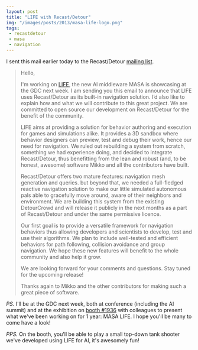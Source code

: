 ```yaml
---
layout: post
title: "LIFE with Recast/Detour"
img: "/images/posts/2013/masa-life-logo.png"
tags:
 - recastdetour
 - masa
 - navigation
---
```


I sent this mail earlier today to the Recast/Detour [mailing list](mailto:recastnavigation@googlegroups.com).

>Hello,
>
>I'm working on [LIFE](http://www.masalife.net), the new AI middleware MASA is showcasing at the GDC next week. I am sending you this email to announce that LIFE uses Recast/Detour as its built-in navigation solution. I’d also like to explain how and what we will contribute to this great project. We are committed to open source our development on Recast/Detour for the benefit of the community. 
>
>LIFE aims at providing a solution for behavior authoring and execution for games and simulations alike. It provides a 3D sandbox where behavior designers can preview, test and debug their work, hence our need for navigation. We ruled out rebuilding a system from scratch, something we had experience doing, and decided to integrate Recast/Detour, thus benefitting from the lean and robust (and, to be honest, awesome) software Mikko and all the contributors have built. 
>
>Recast/Detour offers two mature features: navigation mesh generation and queries. but beyond that, we needed a full-fledged reactive navigation solution to make our little simulated autonomous pals able to gracefully move around, aware of their neighbors and environment. We are building this system from the existing DetourCrowd and will release it publicly in the next months as a part of Recast/Detour and under the same permissive licence. 
>
>Our first goal is to provide a versatile framework for navigation behaviors thus allowing developers and scientists to develop, test and use their algorithms. We plan to include well-tested and efficient behaviors for path following, collision avoidance and group navigation. We hope these new features will benefit to the whole community and also help it grow.
>
>We are looking forward for your comments and questions. Stay tuned for the upcoming release!
>
>Thanks again to Mikko and the other contributors for making such a great piece of software.

*PS.* I'll be at the GDC next week, both at conference (including the AI summit) and at the exhibition on [booth #1936](http://www.masagroup.net/news-resources/events/events/gdc-games-developer-conference/) with colleagues to present what we've been working on for 1 year: MASA LIFE. I hope you'll be many to come have a look!

*PPS.* On the booth, you'll be able to play a small top-down tank shooter we've developed using LIFE for AI, it's awesomely fun!
